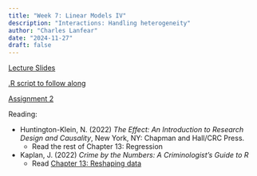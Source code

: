 ```yaml
---
title: "Week 7: Linear Models IV"
description: "Interactions: Handling heterogeneity"
author: "Charles Lanfear"
date: "2024-11-27"
draft: false
---
```


[Lecture Slides](https://clanfear.github.io/ioc_iqa/_lectures/7_linear-models-iv/slides_linear-models-iv.html)

[.R script to follow along](https://clanfear.github.io/ioc_iqa/_lectures/7_linear-models-iv/slides_linear-models-iv.R)

[Assignment 2](https://clanfear.github.io/ioc_iqa/_assignments/assignment-2.docx)

Reading:

* Huntington-Klein, N. (2022) *The Effect: An Introduction to Research Design and Causality*, New York, NY: Chapman and Hall/CRC Press. 
   * Read the rest of Chapter 13: Regression

* Kaplan, J. (2022) *Crime by the Numbers: A Criminologist's Guide to R*
   * Read [Chapter 13: Reshaping data](https://crimebythenumbers.com/reshaping.html)